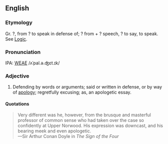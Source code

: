 ==English==
===Etymology===
Gr. ?, from ? to speak in defense of; ? from + ? speech, ? to say, to speak.  See [[Logic]].

===Pronunciation===
IPA: [[WEAE]] /ʌˈpal.ə.ʤɛt.ɪk/

===Adjective===
# Defending by words or arguments; said or written in defense, or by way of [[apology]]; regretfully excusing; as, an apologetic  essay.
<!-- material copied from Webster's Revised Unabridged Dictionary (1913) -->

====Quotations====
<blockquote>
Very
different was he, however, from the brusque and masterful
professor of common sense who had taken over the case so
confidently at Upper Norwood.  His expression was downcast, and
his bearing meek and even apologetic.
<BR>
&mdash;Sir Arthur Conan Doyle in ''The Sign of the Four''
</blockquote>
